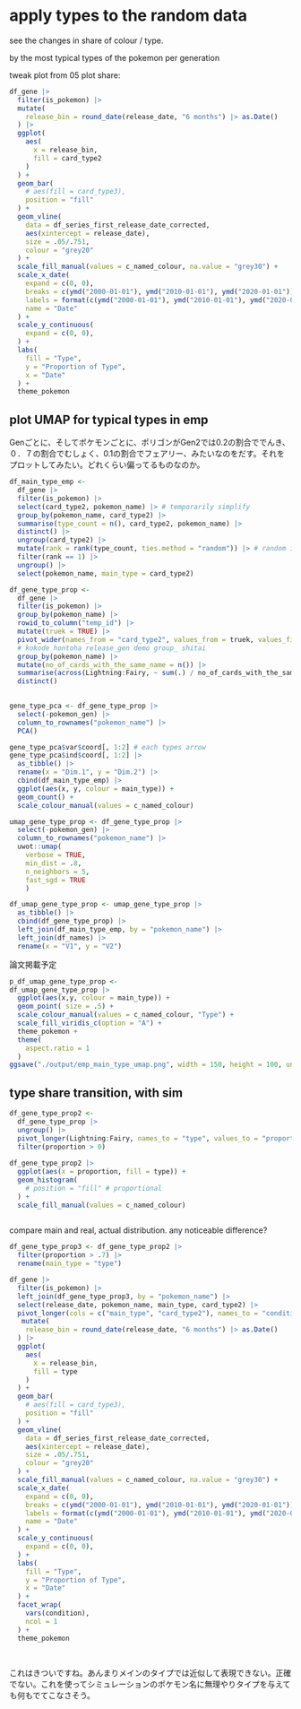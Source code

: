 # apply types to the random data

see the changes in share of colour / type.


by the most typical types of the pokemon per generation

tweak plot from 05 plot share:

```r
df_gene |>
  filter(is_pokemon) |> 
  mutate(
    release_bin = round_date(release_date, "6 months") |> as.Date()
  ) |> 
  ggplot(
    aes(
      x = release_bin, 
      fill = card_type2
    )
  ) +
  geom_bar(
    # aes(fill = card_type3),
    position = "fill"
  ) +
  geom_vline(
    data = df_series_first_release_date_corrected,
    aes(xintercept = release_date),
    size = .05/.751,
    colour = "grey20"
  ) +
  scale_fill_manual(values = c_named_colour, na.value = "grey30") +
  scale_x_date(
    expand = c(0, 0),
    breaks = c(ymd("2000-01-01"), ymd("2010-01-01"), ymd("2020-01-01")),
    labels = format(c(ymd("2000-01-01"), ymd("2010-01-01"), ymd("2020-01-01")), "%Y"),
    name = "Date"
  ) +
  scale_y_continuous(
    expand = c(0, 0),
  ) +
  labs(
    fill = "Type",
    y = "Proportion of Type",
    x = "Date"
  ) +
  theme_pokemon
```

## plot UMAP for typical types in emp

Genごとに、そしてポケモンごとに、ポリゴンがGen2では0.2の割合ででんき、０．７の割合でむしょく、0.1の割合でフェアリー、みたいなのをだす。それをプロットしてみたい。どれくらい偏ってるものなのか。

```r

df_main_type_emp <-
  df_gene |> 
  filter(is_pokemon) |> 
  select(card_type2, pokemon_name) |> # temporarily simplify
  group_by(pokemon_name, card_type2) |> 
  summarise(type_count = n(), card_type2, pokemon_name) |> 
  distinct() |> 
  ungroup(card_type2) |> 
  mutate(rank = rank(type_count, ties.method = "random")) |> # random is the only acceptable choice. dont want ties and dont want any specific type to win
  filter(rank == 1) |> 
  ungroup() |> 
  select(pokemon_name, main_type = card_type2)

df_gene_type_prop <-
  df_gene |> 
  filter(is_pokemon) |> 
  group_by(pokemon_name) |> 
  rowid_to_column("temp_id") |> 
  mutate(truek = TRUE) |> 
  pivot_wider(names_from = "card_type2", values_from = truek, values_fill = FALSE) |> 
  # kokode hontoha release_gen demo group_ shitai
  group_by(pokemon_name) |> 
  mutate(no_of_cards_with_the_same_name = n()) |> 
  summarise(across(Lightning:Fairy, ~ sum(.) / no_of_cards_with_the_same_name), pokemon_name, pokemon_gen) |> 
  distinct()
  

```
```r
gene_type_pca <- df_gene_type_prop |> 
  select(-pokemon_gen) |> 
  column_to_rownames("pokemon_name") |> 
  PCA()
```
```r
gene_type_pca$var$coord[, 1:2] # each types arrow
gene_type_pca$ind$coord[, 1:2] |> 
  as_tibble() |> 
  rename(x = "Dim.1", y = "Dim.2") |> 
  cbind(df_main_type_emp) |> 
  ggplot(aes(x, y, colour = main_type)) +
  geom_count() +
  scale_colour_manual(values = c_named_colour)
```


```r
umap_gene_type_prop <- df_gene_type_prop |> 
  select(-pokemon_gen) |> 
  column_to_rownames("pokemon_name") |> 
  uwot::umap(
    verbose = TRUE,
    min_dist = .8,
    n_neighbors = 5,
    fast_sgd = TRUE
    )
```
```r
df_umap_gene_type_prop <- umap_gene_type_prop |> 
  as_tibble() |> 
  cbind(df_gene_type_prop) |> 
  left_join(df_main_type_emp, by = "pokemon_name") |> 
  left_join(df_names) |> 
  rename(x = "V1", y = "V2")
```

論文掲載予定
```r
p_df_umap_gene_type_prop <- 
df_umap_gene_type_prop |> 
  ggplot(aes(x,y, colour = main_type)) +
  geom_point( size = .5) +
  scale_colour_manual(values = c_named_colour, "Type") +
  scale_fill_viridis_c(option = "A") +
  theme_pokemon +
  theme( 
    aspect.ratio = 1
  )
ggsave("./output/emp_main_type_umap.png", width = 150, height = 100, unit = "mm", dpi = 600) 

```

## type share transition, with sim

```r
df_gene_type_prop2 <-
  df_gene_type_prop |> 
  ungroup() |> 
  pivot_longer(Lightning:Fairy, names_to = "type", values_to = "proportion") |> 
  filter(proportion > 0) 
  
df_gene_type_prop2 |> 
  ggplot(aes(x = proportion, fill = type)) +
  geom_histogram(
    # position = "fill" # proportional
  ) +
  scale_fill_manual(values = c_named_colour)
  

```
compare main and real, actual distribution. any noticeable difference?

```r
df_gene_type_prop3 <- df_gene_type_prop2 |> 
  filter(proportion > .7) |> 
  rename(main_type = "type")

df_gene |> 
  filter(is_pokemon) |> 
  left_join(df_gene_type_prop3, by = "pokemon_name") |> 
  select(release_date, pokemon_name, main_type, card_type2) |> 
  pivot_longer(cols = c("main_type", "card_type2"), names_to = "condition", values_to = "type") |> 
   mutate(
    release_bin = round_date(release_date, "6 months") |> as.Date()
  ) |> 
  ggplot(
    aes(
      x = release_bin, 
      fill = type
    )
  ) +
  geom_bar(
    # aes(fill = card_type3),
    position = "fill"
  ) +
  geom_vline(
    data = df_series_first_release_date_corrected,
    aes(xintercept = release_date),
    size = .05/.751,
    colour = "grey20"
  ) +
  scale_fill_manual(values = c_named_colour, na.value = "grey30") +
  scale_x_date(
    expand = c(0, 0),
    breaks = c(ymd("2000-01-01"), ymd("2010-01-01"), ymd("2020-01-01")),
    labels = format(c(ymd("2000-01-01"), ymd("2010-01-01"), ymd("2020-01-01")), "%Y"),
    name = "Date"
  ) +
  scale_y_continuous(
    expand = c(0, 0),
  ) +
  labs(
    fill = "Type",
    y = "Proportion of Type",
    x = "Date"
  ) +
  facet_wrap(
    vars(condition),
    ncol = 1
  ) +
  theme_pokemon
  
  
```
これはきついですね。あんまりメインのタイプでは近似して表現できない。正確でない。これを使ってシミュレーションのポケモン名に無理やりタイプを与えても何もでてこなさそう。
